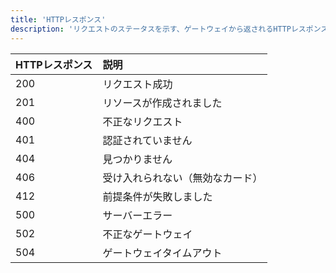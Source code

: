 ```yaml
---
title: 'HTTPレスポンス'
description: 'リクエストのステータスを示す、ゲートウェイから返されるHTTPレスポンスコード'
---
```


| HTTPレスポンス | 説明                                  |
| :------------- | :------------------------------------ |
| 200           | リクエスト成功                       |
| 201           | リソースが作成されました              |
| 400           | 不正なリクエスト                      |
| 401           | 認証されていません                    |
| 404           | 見つかりません                        |
| 406           | 受け入れられない（無効なカード）        |
| 412           | 前提条件が失敗しました                 |
| 500           | サーバーエラー                        |
| 502           | 不正なゲートウェイ                    |
| 504           | ゲートウェイタイムアウト               |
